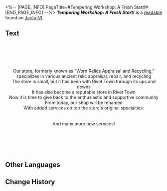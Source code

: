 <%-- [PAGE_INFO]
PageTitle=#Tempering Workshop: A Fresh Start!#
[END_PAGE_INFO] --%>
{{Readable Infobox
|id           = 006
|partIds      = 190106
|title        = ''Tempering Workshop: A Fresh Start!''
|image        = Item Jarilo-VI Readable.png
|world        = Jarilo-VI
|parts        = 1
|author       = <!--to be added-->
|description  = A large advertisement from the Tempering Workshop. Where it's placed is as interesting as those big, bombastic words written on it.
|part1        = ''Tempering Workshop: A Fresh Start!''
|source1      = {{cx|Source missing}}
|characters   = 
|factions     = 
}}
'''''Tempering Workshop: A Fresh Start!''''' is a [[readable]] found on [[Jarilo-VI]].
<!--
==Location==
{{Map Embed|<map name>|<marker id>}}
-->
==Text==
<div align="center">{{Size|25|Recycle old and broken parts}}<br />
{{Size|25|Refurbish worn parts}}<br />
{{Size|25|New high-quality parts readily available}}<br />
{{Size|28|Repaying the favor for your ten years of continued support}}<br />
{{Size|31|Tempering Workshop: A Fresh Start!}}

Our store, formerly known as "Worn Relics Appraisal and Recycling," specializes in various ancient relic appraisal, repair, and recycling<br />
The store is small, but it has been with Rivet Town through its ups and downs<br />
It has also become a reputable store in Rivet Town<br />
Now it is time to give back to the enthusiastic and supportive community<br />
From today, our shop will be renamed {{Size|25|"Tempering Workshop"}}<br />
With added services on top the store's original specialties:<br />
{{Size|25|Recycling and refurbishing worn parts}}<br />
{{Size|25|Selling new high-quality parts of various kinds}}<br /> And many more new services! 

{{Size|25|Grand Opening on March 28!}}<br />
{{Size|25|Worn parts will be replaced at low prices!}}<br />
{{Size|25|Buy 1 get 1 free on premium parts!}}<br />
{{Size|25|A store of repute, quality guaranteed!}}<br />
{{Size|25|Dear friends, hurry on down!}}</div>

<!--
==Trivia==
* 
-->
==Other Languages==
{{Other Languages
|en   = ''Tempering Workshop: A Fresh Start!''
|zhs  = 《「淬火工坊」全新启程！》
|zht  = 「淬火工坊」全新啟程！
|ja   = 『「焼入れ工房」新たな旅立ち！』
|ko   = ≪「템퍼링 공방」 새로운 출발!≫
|es   = «¡Un nuevo comienzo para el Taller de Templado!»
|fr   = ''Atelier de trempage&nbsp;: Un nouveau départ&nbsp;!''
|ru   = Новое начало Мастерской закалки!
|th   = "การเดินทางครั้งใหม่ของ Tempering Workshop"!
|vi   = "Xưởng Tôi Luyện: Khởi Đầu Mới!"
|de   = „Ein neuer Start für Schmiedewerkstatt!“
|id   = "Permulaan Baru 'Tempering Workshop'!"
|pt   = "Oficina de Têmpera: Um Novo Começo!"
}}

==Change History==
{{Change History|1.0}}